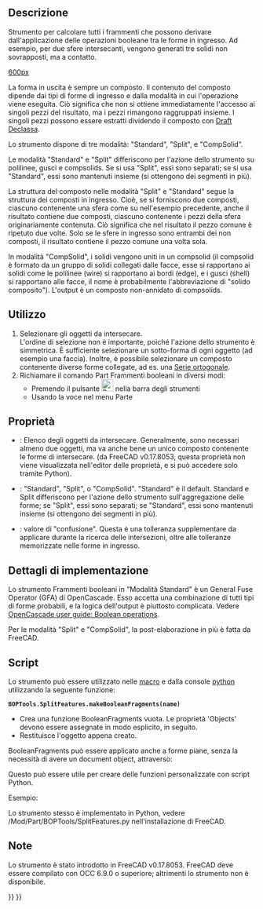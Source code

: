 <languages/>

{{Docnav/it
|[[Part_JoinCutout/it|Asporta con oggetto]]
|[[Part_SliceApart/it|Affetta in parti]]
|[[Part_Workbench/it|Part]]
|IconL=Part_JoinCutout.svg
|IconR=Part_SliceApart.svg
|IconC=Workbench_Part.svg
}}

<div class="mw-translate-fuzzy">
{{GuiCommand/it
|Name=Part BooleanFragments
|Name/it=Part Frammenti booleani
|MenuLocation=Parte → Dividi → Frammenti booleani
|Workbenches=[[Part_Workbench/it|Part]]
|Version=0.17
|SeeAlso=[[Part_Slice/it|Affetta in composto]], [[Part_XOR/it|Part XOR]], [[Part_CompJoinFeatures/it|Giunzione]], [[Part Boolean/it|Operazione booleana]]
}}
</div>

<span id="Description"></span>
==Descrizione== 

<div class="mw-translate-fuzzy">
Strumento per calcolare tutti i frammenti che possono derivare dall'applicazione delle operazioni booleane tra le forme in ingresso. Ad esempio, per due sfere intersecanti, vengono generati tre solidi non sovrapposti, ma a contatto.
</div> 

[[image:Part_BooleanFragments_Demo.png|600px]]
{{Caption|Nella figura qui sopra, i pezzi sono stati separati manualmente dopo l'operazione, per rendere visibili le singole parti.}}

La forma in uscita è sempre un composto. Il contenuto del composto dipende dai tipi di forme di ingresso e dalla modalità in cui l'operazione viene eseguita. Ciò significa che non si ottiene immediatamente l'accesso ai singoli pezzi del risultato, ma i pezzi rimangono raggruppati insieme. I singoli pezzi possono essere estratti dividendo il composto con [[Draft_Downgrade/it|Draft Declassa]].

Lo strumento dispone di tre modalità: "Standard", "Split", e "CompSolid".

Le modalità "Standard" e "Split" differiscono per l'azione dello strumento su polilinee, gusci e compsolids. Se si usa "Split", essi sono separati; se si usa "Standard", essi sono mantenuti insieme (si ottengono dei segmenti in più).

La struttura del composto nelle modalità "Split" e "Standard" segue la struttura dei composti in ingresso. Cioè, se si forniscono due composti, ciascuno contenente una sfera come su nell'esempio precedente, anche il risultato contiene due composti, ciascuno contenente i pezzi della sfera originariamente contenuta. Ciò significa che nel risultato il pezzo comune è ripetuto due volte. Solo se le sfere in ingresso sono entrambi dei non composti, il risultato contiene il pezzo comune una volta sola.

In modalità  "CompSolid", i solidi vengono uniti in un compsolid (il compsolid è formato da un gruppo di solidi collegati dalle facce, esse si rapportano ai solidi come le polilinee (wire) si rapportano ai bordi (edge), e i gusci (shell) si rapportano alle facce, il nome è probabilmente l'abbreviazione di "solido composito"). L'output è un composto non-annidato di compsolids.

<span id="Usage"></span>
==Utilizzo== 

<div class="mw-translate-fuzzy">
# Selezionare gli oggetti da intersecare. <br /> L'ordine di selezione non è importante, poiché l'azione dello strumento è simmetrica. È sufficiente selezionare un sotto-forma di ogni oggetto (ad esempio una faccia). Inoltre, è possibile selezionare un composto contenente diverse forme collegate, ad es. una [[Draft_OrthoArray/it|Serie ortogonale]].
# Richiamare il comando Part Frammenti booleani in diversi modi:
#* Premendo il pulsante [[Image:Part_BooleanFragments.svg|24px|link=Part_BooleanFragments]] nella barra degli strumenti
#* Usando la voce {{MenuCommand|Parte → Dividi → Frammenti booleani}} nel menu Parte
</div>

<span id="Properties"></span>
==Proprietà== 

{{TitleProperty|Boolean Fragments}}
* {{PropertyData|Objects}}: Elenco degli oggetti da intersecare. Generalmente, sono necessari almeno due oggetti, ma va anche bene un unico composto contenente le forme di intersecare. (da FreeCAD v0.17.8053, questa proprietà non viene visualizzata nell'editor delle proprietà, e si può accedere solo tramite Python).
* {{PropertyData|Mode}}: "Standard", "Split", o "CompSolid". "Standard" è il default. Standard e Split differiscono per l'azione dello strumento sull'aggregazione delle forme; se "Split", essi sono separati; se "Standard", essi sono mantenuti insieme (si ottengono dei segmenti in più).
* {{PropertyData|Tolerance}}: valore di "confusione". Questa è una tolleranza supplementare da applicare durante la ricerca delle intersezioni, oltre alle tolleranze memorizzate nelle forme in ingresso.

<span id="Implementation_details"></span>
==Dettagli di implementazione==

Lo strumento Frammenti booleani in "Modalità Standard" è un General Fuse Operator (GFA) di OpenCascade. Esso accetta una combinazione di tutti tipi di forme probabili, e la logica dell'output è piuttosto complicata. Vedere [https://www.opencascade.com/doc/occt-7.0.0/overview/html/occt_user_guides__boolean_operations.html OpenCascade user guide: Boolean operations].

Per le modalità "Split" e "CompSolid", la post-elaborazione in più è fatta da FreeCAD.

<span id="Scripting"></span>
==Script== 

Lo strumento può essere utilizzato nelle [[Macros/it|macro]] e dalla console [[Python/it|python]] utilizzando la seguente funzione:
 '''BOPTools.SplitFeatures.makeBooleanFragments(name)'''

* Crea una funzione BooleanFragments vuota. Le proprietà 'Objects' devono essere assegnate in modo esplicito, in seguito.
* Restituisce l'oggetto appena creato.

BooleanFragments può essere applicato anche a forme piane, senza la necessità di avere un document object, attraverso:

{{code|code=
import BOPTools.SplitAPI
BOPTools.SplitAPI.booleanFragments(list_of_shapes, mode, tolerance = 0.0)

# OR, for Standard mode:

list_of_shapes = [App.ActiveDocument.Sphere.Shape, App.ActiveDocument.Sphere001.Shape]
pieces, map = list_of_shapes[0].generalFuse(list_of_shapes[1:], tolerance)
# pieces receives a compound of shapes; map receives a list of lists of shapes, defining list_of_shapes <--> pieces correspondence 
}}
Questo può essere utile per creare delle funzioni personalizzate con script Python.

Esempio:
{{code|code=
import BOPTools.SplitFeatures
j = BOPTools.SplitFeatures.makeBooleanFragments(name= 'BooleanFragments')
j.Objects = FreeCADGui.Selection.getSelection() 
}}

Lo strumento stesso è implementato in Python, vedere /Mod/Part/BOPTools/SplitFeatures.py nell'installazione di FreeCAD.

<span id="Notes"></span>
==Note== 

Lo strumento è stato introdotto in FreeCAD v0.17.8053. FreeCAD deve essere compilato con OCC 6.9.0 o superiore; altrimenti lo strumento non è disponibile.


{{Docnav/it
|[[Part_JoinCutout/it|Asporta con oggetto]]
|[[Part_SliceApart/it|Affetta in parti]]
|[[Part_Workbench/it|Part]]
|IconL=Part_JoinCutout.svg
|IconR=Part_SliceApart.svg
|IconC=Workbench_Part.svg
}}

{{Part_Tools_navi{{#translation:}}}}
{{Userdocnavi{{#translation:}}}}